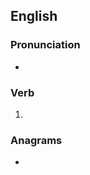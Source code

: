==English==

===Pronunciation===
* {{rhymes|aɪnd|lang=en}}

===Verb===
{{head|en|verb form}}

# {{en-past of|twine}}

===Anagrams===
* {{anagrams|en|a=deintw|detwin}}